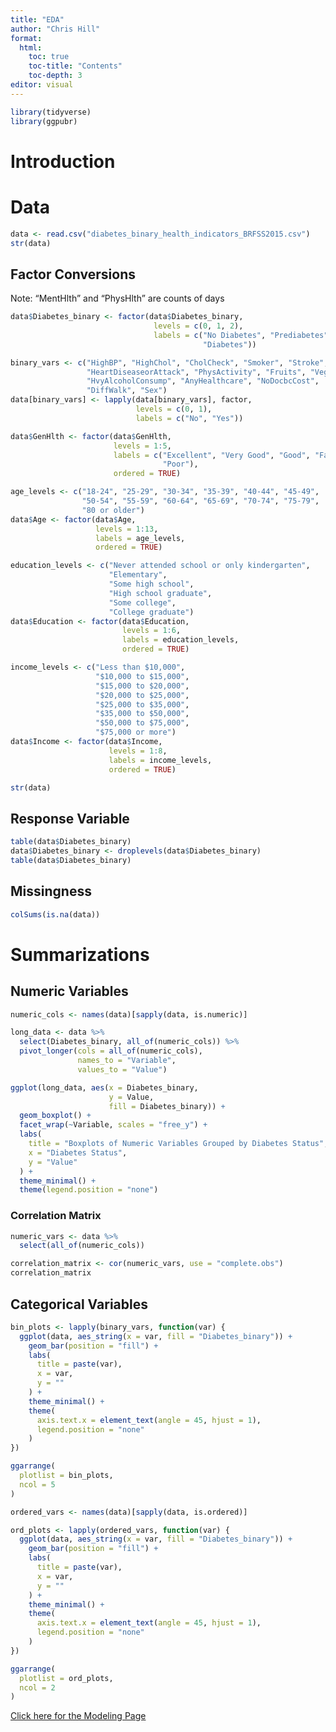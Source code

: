 ```yaml
---
title: "EDA"
author: "Chris Hill"
format: 
  html:
    toc: true
    toc-title: "Contents"
    toc-depth: 3
editor: visual
---
```


```r
library(tidyverse)
library(ggpubr)
```

# Introduction



# Data

```r
data <- read.csv("diabetes_binary_health_indicators_BRFSS2015.csv")
str(data)
```

## Factor Conversions

Note: "MentHlth" and "PhysHlth" are counts of days

```r
data$Diabetes_binary <- factor(data$Diabetes_binary, 
                                levels = c(0, 1, 2), 
                                labels = c("No Diabetes", "Prediabetes", 
                                           "Diabetes"))

binary_vars <- c("HighBP", "HighChol", "CholCheck", "Smoker", "Stroke", 
                 "HeartDiseaseorAttack", "PhysActivity", "Fruits", "Veggies", 
                 "HvyAlcoholConsump", "AnyHealthcare", "NoDocbcCost", 
                 "DiffWalk", "Sex")
data[binary_vars] <- lapply(data[binary_vars], factor, 
                            levels = c(0, 1), 
                            labels = c("No", "Yes"))

data$GenHlth <- factor(data$GenHlth, 
                       levels = 1:5, 
                       labels = c("Excellent", "Very Good", "Good", "Fair", 
                                  "Poor"), 
                       ordered = TRUE)

age_levels <- c("18-24", "25-29", "30-34", "35-39", "40-44", "45-49", 
                "50-54", "55-59", "60-64", "65-69", "70-74", "75-79", 
                "80 or older")
data$Age <- factor(data$Age, 
                   levels = 1:13, 
                   labels = age_levels, 
                   ordered = TRUE)

education_levels <- c("Never attended school or only kindergarten", 
                      "Elementary", 
                      "Some high school", 
                      "High school graduate", 
                      "Some college", 
                      "College graduate")
data$Education <- factor(data$Education, 
                         levels = 1:6, 
                         labels = education_levels, 
                         ordered = TRUE)

income_levels <- c("Less than $10,000", 
                   "$10,000 to $15,000", 
                   "$15,000 to $20,000", 
                   "$20,000 to $25,000", 
                   "$25,000 to $35,000", 
                   "$35,000 to $50,000", 
                   "$50,000 to $75,000", 
                   "$75,000 or more")
data$Income <- factor(data$Income, 
                      levels = 1:8, 
                      labels = income_levels, 
                      ordered = TRUE)

str(data)
```

## Response Variable

```r
table(data$Diabetes_binary)
data$Diabetes_binary <- droplevels(data$Diabetes_binary)
table(data$Diabetes_binary)
```

## Missingness

```r
colSums(is.na(data))
```

# Summarizations

## Numeric Variables

```r
numeric_cols <- names(data)[sapply(data, is.numeric)]

long_data <- data %>%
  select(Diabetes_binary, all_of(numeric_cols)) %>%
  pivot_longer(cols = all_of(numeric_cols), 
               names_to = "Variable", 
               values_to = "Value")

ggplot(long_data, aes(x = Diabetes_binary, 
                      y = Value, 
                      fill = Diabetes_binary)) +
  geom_boxplot() +
  facet_wrap(~Variable, scales = "free_y") +
  labs(
    title = "Boxplots of Numeric Variables Grouped by Diabetes Status",
    x = "Diabetes Status",
    y = "Value"
  ) +
  theme_minimal() +
  theme(legend.position = "none")

```

### Correlation Matrix

```r
numeric_vars <- data %>%
  select(all_of(numeric_cols))

correlation_matrix <- cor(numeric_vars, use = "complete.obs")
correlation_matrix
```


## Categorical Variables

```r
bin_plots <- lapply(binary_vars, function(var) {
  ggplot(data, aes_string(x = var, fill = "Diabetes_binary")) +
    geom_bar(position = "fill") +
    labs(
      title = paste(var),
      x = var,
      y = ""
    ) +
    theme_minimal() +
    theme(
      axis.text.x = element_text(angle = 45, hjust = 1),
      legend.position = "none" 
    )
})

ggarrange(
  plotlist = bin_plots,
  ncol = 5
)
```

```r
ordered_vars <- names(data)[sapply(data, is.ordered)]

ord_plots <- lapply(ordered_vars, function(var) {
  ggplot(data, aes_string(x = var, fill = "Diabetes_binary")) +
    geom_bar(position = "fill") +
    labs(
      title = paste(var),
      x = var,
      y = ""
    ) +
    theme_minimal() +
    theme(
      axis.text.x = element_text(angle = 45, hjust = 1),
      legend.position = "none" 
    )
})

ggarrange(
  plotlist = ord_plots,
  ncol = 2
)
```











[Click here for the Modeling Page](Modeling.html)